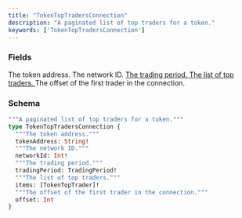 ```yaml
---
title: "TokenTopTradersConnection"
description: "A paginated list of top traders for a token."
keywords: ['TokenTopTradersConnection']
---
```


### Fields

<ResponseField name="tokenAddress" type="String!" required>
  The token address.
</ResponseField>

<ResponseField name="networkId" type="Int!" required>
  The network ID.
</ResponseField>

<a href="/api-reference/types/tradingperiod">
  <ResponseField name="tradingPeriod" type="TradingPeriod!" required>
    The trading period.
  </ResponseField>
</a>

<a href="/api-reference/types/tokentoptrader">
  <ResponseField name="items" type="[TokenTopTrader]!" required>
    The list of top traders.
  </ResponseField>
</a>

<ResponseField name="offset" type="Int">
  The offset of the first trader in the connection.
</ResponseField>

### Schema


```graphql 
"""A paginated list of top traders for a token."""
type TokenTopTradersConnection {
  """The token address."""
  tokenAddress: String!
  """The network ID."""
  networkId: Int!
  """The trading period."""
  tradingPeriod: TradingPeriod!
  """The list of top traders."""
  items: [TokenTopTrader]!
  """The offset of the first trader in the connection."""
  offset: Int
}
```
